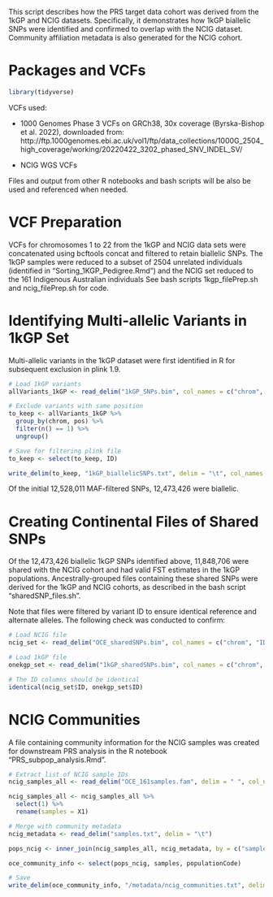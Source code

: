 This script describes how the PRS target data cohort was derived from the 1kGP and NCIG datasets. Specifically, it demonstrates how 1kGP biallelic SNPs were identified and confirmed to overlap with the NCIG dataset. Community affiliation metadata is also generated for the NCIG cohort. 



# Packages and VCFs

```r
library(tidyverse)
```


VCFs used:

- 1000 Genomes Phase 3 VCFs on GRCh38, 30x coverage (Byrska-Bishop et al. 2022), downloaded from: http://ftp.1000genomes.ebi.ac.uk/vol1/ftp/data_collections/1000G_2504_high_coverage/working/20220422_3202_phased_SNV_INDEL_SV/ 

- NCIG WGS VCFs


Files and output from other R notebooks and bash scripts will be also be used and referenced when needed.



# VCF Preparation

VCFs for chromosomes 1 to 22 from the 1kGP and NCIG data sets were concatenated using bcftools concat and filtered to retain biallelic SNPs. The 1kGP samples were reduced to a subset of 2504 unrelated individuals (identified in "Sorting_1KGP_Pedigree.Rmd") and the NCIG set reduced to the 161 Indigenous Australian individuals See bash scripts 1kgp_filePrep.sh and ncig_filePrep.sh for code.



# Identifying Multi-allelic Variants in 1kGP Set

Multi-allelic variants in the 1kGP dataset were first identified in R for subsequent exclusion in plink 1.9. 

```r
# Load 1kGP variants
allVariants_1kGP <- read_delim("1kGP_SNPs.bim", col_names = c("chrom", "ID", "X3", "pos", "alt", "ref"))

# Exclude variants with same position
to_keep <- allVariants_1kGP %>%
  group_by(chrom, pos) %>%
  filter(n() == 1) %>%
  ungroup()

# Save for filtering plink file
to_keep <- select(to_keep, ID)

write_delim(to_keep, "1kGP_biallelicSNPs.txt", delim = "\t", col_names = F)
```


Of the initial 12,528,011 MAF-filtered SNPs, 12,473,426 were biallelic.



# Creating Continental Files of Shared SNPs

Of the 12,473,426 biallelic 1kGP SNPs identified above, 11,848,706 were shared with the NCIG cohort and had valid FST estimates in the 1kGP populations. Ancestrally-grouped files containing these shared SNPs were derived for the 1kGP and NCIG cohorts, as described in the bash script "sharedSNP_files.sh".

Note that files were filtered by variant ID to ensure identical reference and alternate alleles. The following check was conducted to confirm:

```r
# Load NCIG file
ncig_set <- read_delim("OCE_sharedSNPs.bim", col_names = c("chrom", "ID", "X3", "pos", "alt", "ref"))

# Load 1kGP file
onekgp_set <- read_delim("1kGP_sharedSNPs.bim", col_names = c("chrom", "ID", "X3", "pos", "alt", "ref"))

# The ID columns should be identical
identical(ncig_set$ID, onekgp_set$ID)
```



# NCIG Communities

A file containing community information for the NCIG samples was created for downstream PRS analysis in the R notebook "PRS_subpop_analysis.Rmd".

```r
# Extract list of NCIG sample IDs
ncig_samples_all <- read_delim("OCE_161samples.fam", delim = " ", col_names = F)

ncig_samples_all <- ncig_samples_all %>%
  select(1) %>%
  rename(samples = X1)

# Merge with community metadata
ncig_metadata <- read_delim("samples.txt", delim = "\t")

pops_ncig <- inner_join(ncig_samples_all, ncig_metadata, by = c("samples" = "vcfsampleid"))

oce_community_info <- select(pops_ncig, samples, populationCode)

# Save
write_delim(oce_community_info, "/metadata/ncig_communities.txt", delim = "\t", col_names = T)
```
